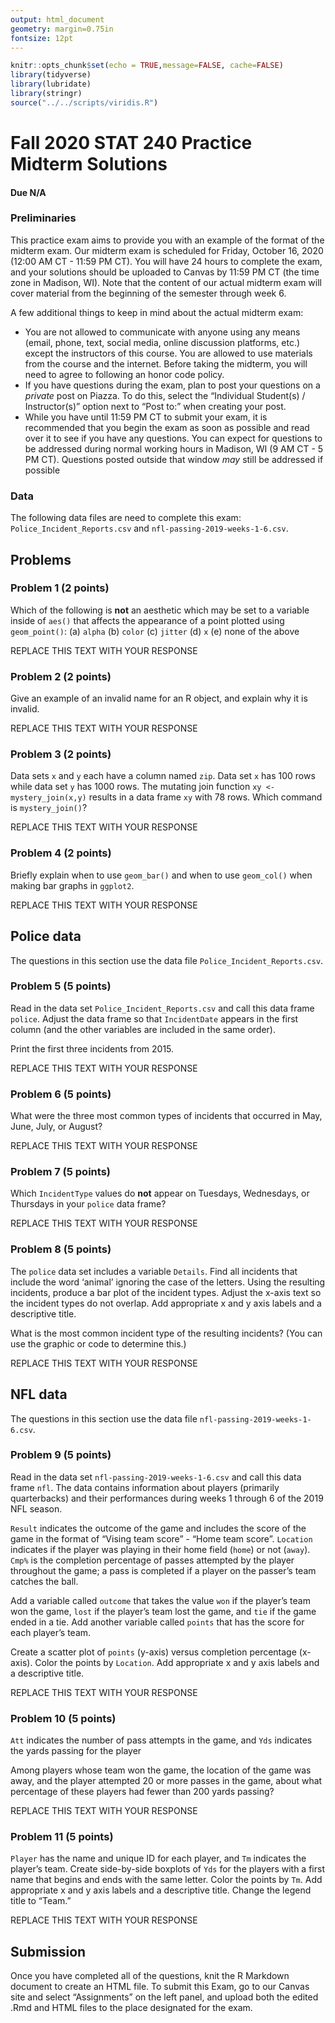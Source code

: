 ```yaml
---
output: html_document
geometry: margin=0.75in
fontsize: 12pt
---
```



```r
knitr::opts_chunk$set(echo = TRUE,message=FALSE, cache=FALSE)
library(tidyverse)
library(lubridate)
library(stringr)
source("../../scripts/viridis.R")
```


# Fall 2020 STAT 240 Practice Midterm Solutions

#### Due N/A

### Preliminaries

This practice exam aims to provide you with an example of the format of the midterm exam.  Our midterm exam is scheduled for Friday, October 16, 2020 (12:00 AM CT - 11:59 PM CT).  You will have 24 hours to complete the exam, and your solutions should be uploaded to Canvas by 11:59 PM CT (the time zone in Madison, WI).  Note that the content of our actual midterm exam will cover material from the beginning of the semester through week 6.  

A few additional things to keep in mind about the actual midterm exam: 

- You are not allowed to communicate with anyone using any means (email, phone, text, social media, online discussion platforms, etc.) except the instructors of this course.  You are allowed to use materials from the course and the internet.  Before taking the midterm, you will need to agree to following an honor code policy.   
- If you have questions during the exam, plan to post your questions on a *private* post on Piazza.  To do this, select the "Individual Student(s) / Instructor(s)" option next to "Post to:" when creating your post.  
- While you have until 11:59 PM CT to submit your exam, it is recommended that you begin the exam as soon as possible and read over it to see if you have any questions.  You can expect for questions to be addressed during normal working hours in Madison, WI (9 AM CT - 5 PM CT).  Questions posted outside that window *may* still be addressed if possible


### Data

The following data files are need to complete this exam:  `Police_Incident_Reports.csv` and `nfl-passing-2019-weeks-1-6.csv`.


## Problems


### Problem 1 (2 points)

Which of the following is **not** an aesthetic which may be set to a variable inside of `aes()` that affects the appearance of a point plotted using `geom_point()`:  (a) `alpha` (b) `color`  (c) `jitter`  (d) `x` (e) none of the above


REPLACE THIS TEXT WITH YOUR RESPONSE



### Problem 2 (2 points)

Give an example of an invalid name for an R object, and explain why it is invalid.


REPLACE THIS TEXT WITH YOUR RESPONSE



### Problem 3 (2 points)

Data sets `x` and `y` each have a column named `zip`. Data set `x` has 100 rows while data set `y` has 1000 rows. The mutating join function `xy <- mystery_join(x,y)` results in a data frame `xy` with 78 rows. Which command is `mystery_join()`?


REPLACE THIS TEXT WITH YOUR RESPONSE



### Problem 4 (2 points)

Briefly explain when to use `geom_bar()` and when to use `geom_col()` when making bar graphs in `ggplot2`.


REPLACE THIS TEXT WITH YOUR RESPONSE



## Police data

The questions in this section use the data file `Police_Incident_Reports.csv`.

### Problem 5 (5 points)

Read in the data set `Police_Incident_Reports.csv` and call this data frame `police`.  Adjust the data frame so that `IncidentDate` appears in the first column (and the other variables are included in the same order).

Print the first three incidents from 2015.


REPLACE THIS TEXT WITH YOUR RESPONSE



### Problem 6 (5 points)

What were the three most common types of incidents that occurred in May, June, July, or August?


REPLACE THIS TEXT WITH YOUR RESPONSE



### Problem 7 (5 points)

Which `IncidentType` values do **not** appear on Tuesdays, Wednesdays, or Thursdays in your `police` data frame?


REPLACE THIS TEXT WITH YOUR RESPONSE



### Problem 8 (5 points)

The `police` data set includes a variable `Details`.  Find all incidents that include the word 'animal' ignoring the case of the letters.  Using the resulting incidents, produce a bar plot of the incident types.  Adjust the x-axis text so the incident types do not overlap.  Add appropriate x and y axis labels and a descriptive title.

What is the most common incident type of the resulting incidents?  (You can use the graphic or code to determine this.)


REPLACE THIS TEXT WITH YOUR RESPONSE



## NFL data

The questions in this section use the data file `nfl-passing-2019-weeks-1-6.csv`.


### Problem 9 (5 points)

Read in the data set `nfl-passing-2019-weeks-1-6.csv` and call this data frame `nfl`.  The data contains information about players (primarily quarterbacks) and their performances during weeks 1 through 6 of the 2019 NFL season.

`Result` indicates the outcome of the game and includes the score of the game in the format of "Vising team score" - "Home team score".  `Location` indicates if the player was playing in their home field (`home`) or not (`away`). 
`Cmp%` is the completion percentage of passes attempted by the player throughout the game; a pass is completed if a player on the passer's team catches the ball.

Add a variable called `outcome` that takes the value `won` if the player's team won the game, `lost` if the player's team lost the game, and `tie` if the game ended in a tie.  Add another variable called `points` that has the score for each player's team.

Create a scatter plot of `points` (y-axis) versus completion percentage (x-axis).  Color the points by `Location`.  Add appropriate x and y axis labels and a descriptive title.


REPLACE THIS TEXT WITH YOUR RESPONSE



### Problem 10 (5 points)

`Att` indicates the number of pass attempts in the game, and `Yds` indicates the yards passing for the player

Among players whose team won the game, the location of the game was away, and the player attempted 20 or more passes in the game, about what percentage of these players had fewer than 200 yards passing?


REPLACE THIS TEXT WITH YOUR RESPONSE



### Problem 11 (5 points)

`Player` has the name and unique ID for each player, and `Tm` indicates the player's team.  Create side-by-side boxplots of `Yds` for the players with a first name that begins and ends with the same letter.  Color the points by `Tm`.  Add appropriate x and y axis labels and a descriptive title.  Change the legend title to "Team."


REPLACE THIS TEXT WITH YOUR RESPONSE


## Submission

Once you have completed all of the questions, knit the R Markdown document to create an HTML file.  To submit this Exam, go to our Canvas site and select "Assignments" on the left panel, and upload both the edited .Rmd and HTML files to the place designated for the exam.

